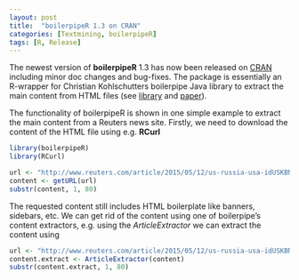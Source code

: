 ```yaml
---
layout: post
title:  "boilerpipeR 1.3 on CRAN"
categories: [Textmining, boilerpipeR]
tags: [R, Release]
---
```


The newest version of **boilerpipeR** 1.3 has now been released on 
[CRAN](http://cran.r-project.org/web/packages/boilerpipeR/index.html) including 
minor doc changes and bug-fixes. The package is essentially an R-wrapper for 
Christian Kohlschutters boilerpipe Java library to extract the main content from 
HTML files (see [library](https://code.google.com/p/boilerpipe) and 
[paper](http://www.l3s.de/~kohlschuetter/boilerplate)).

<!--more-->

The functionality of boilerpipeR is shown in one simple example to extract
the main content from a Reuters news site. Firstly, we need to download the
content of the HTML file using e.g. **RCurl**

```r
library(boilerpipeR)
library(RCurl)
```

```r
url <- "http://www.reuters.com/article/2015/05/12/us-russia-usa-idUSKBN0NX0LG20150512"
content <- getURL(url)
substr(content, 1, 80)
```

The requested content still includes HTML boilerplate like banners, sidebars, etc.
We can get rid of the content using one of boilerpipe's content extractors, e.g.
using the *ArticleExtractor* we can extract the content using

```r
url <- "http://www.reuters.com/article/2015/05/12/us-russia-usa-idUSKBN0NX0LG20150512"
content.extract <- ArticleExtractor(content)
substr(content.extract, 1, 80)
```
